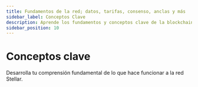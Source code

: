```yaml
---
title: Fundamentos de la red; datos, tarifas, consenso, anclas y más
sidebar_label: Conceptos Clave
description: Aprende los fundamentos y conceptos clave de la blockchain de Stellar, incluyendo estructuras de datos, tarifas, consenso, anclas, Propuestas del Ecosistema Stellar y más.
sidebar_position: 10
---
```


# Conceptos clave


Desarrolla tu comprensión fundamental de lo que hace funcionar a la red Stellar.

<DocCardList />
